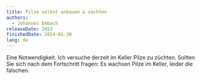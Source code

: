 ```yaml
---
title: Pilze selbst anbauen & züchten
authors:
  - Johannes Embach
releaseDate: 2023
finishedDate: 2024-01-30
lang: de
---
```



<BookHeading frontmatter={frontmatter} />

Eine Notwendigkeit. Ich versuche derzeit im Keller Pilze zu züchten. Sollten Sie
sich nach dem Fortschritt fragen: Es wachsen Pilze im Keller, leider die
falschen.
